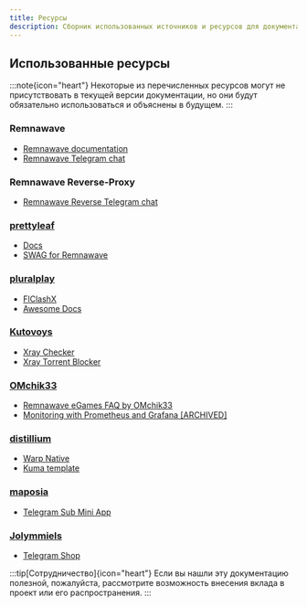 ```yaml
---
title: Ресурсы
description: Сборник использованных источников и ресурсов для документации Remnawave Reverse Proxy
---
```


## Использованные ресурсы

:::note{icon="heart"}
Некоторые из перечисленных ресурсов могут не присутствовать в текущей версии документации, но они будут обязательно использоваться и объяснены в будущем.
:::

### Remnawave
- [Remnawave documentation](https://remna.st)
- [Remnawave Telegram chat](https://t.me/remnawave)

### Remnawave Reverse-Proxy
- [Remnawave Reverse Telegram chat](https://t.me/remnawave_reverse)

### [prettyleaf](https://github.com/prettyleaf)
- [Docs](https://wiki.egam.es)
- [SWAG for Remnawave](../configuration/swag)

### [pluralplay](https://github.com/pluralplay)
- [FlClashX](https://github.com/pluralplay/FlClashX)
- [Awesome Docs](https://github.com/pluralplay/awesome-docs/tree/main/grafana)

### [Kutovoys](https://github.com/Kutovoys)
- [Xray Checker](https://github.com/kutovoys/xray-checker)
- [Xray Torrent Blocker](https://github.com/kutovoys/xray-torrent-blocker)

### [OMchik33](https://github.com/OMchik33)
- [Remnawave eGames FAQ by OMchik33](https://github.com/OMchik33/Remnawave-eGames-FAQ)
- [Monitoring with Prometheus and Grafana [ARCHIVED]](../configuration/monitoring-with-grafana)

### [distillium](https://github.com/distillium)
- [Warp Native](https://github.com/distillium/warp-native)
- [Kuma template](https://github.com/distillium/kuma-template)

### [maposia](https://github.com/maposia/)
- [Telegram Sub Mini App](https://github.com/maposia/remnawave-telegram-sub-mini-app)

### [Jolymmiels](https://github.com/Jolymmiels)
- [Telegram Shop](https://github.com/Jolymmiels/remnawave-telegram-shop)

:::tip[Сотрудничество]{icon="heart"}
Если вы нашли эту документацию полезной, пожалуйста, рассмотрите возможность внесения вклада в проект или его распространения.
:::
